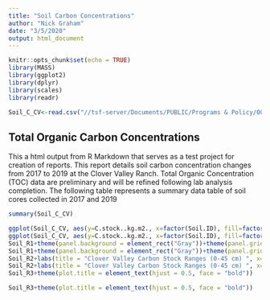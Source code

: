 ```yaml
---
title: "Soil Carbon Concentrations"
author: "Nick Graham"
date: "3/5/2020"
output: html_document
---
```


```r
knitr::opts_chunk$set(echo = TRUE)
library(MASS)
library(ggplot2)
library(dplyr)
library(scales)
library(readr)

Soil_C_CV<-read.csv("//tsf-server/Documents/PUBLIC/Programs & Policy/00 Ecosystem Resiliency/Meadows/PROJECTS/Clover Valley/Data/Data_Analysis_R/Soil Carbon/Soil_C_CV.csv")
```

## Total Organic Carbon Concentrations

This a html output from R Markdown that serves as a test project for creation of reports. This report details soil carbon concentration changes from 2017 to 2019 at the Clover Valley Ranch. Total Organic Concentration (TOC) data are preliminary and will be refined following lab analysis completion. The following table represents a summary data table of soil cores collected in 2017 and 2019

```r
 
summary(Soil_C_CV)

```

```r
ggplot(Soil_C_CV, aes(y=C.stock..kg.m2., x=factor(Soil.ID), fill=factor(Soil.ID), col=factor(Year)))+geom_boxplot()+scale_color_manual(values = c("Black","White"))
ggplot(Soil_C_CV, aes(y=C.stock..kg.m2., x=factor(Soil.ID), fill=factor(Soil.ID), col=factor(Year)))+geom_boxplot()+scale_color_manual(values = c("Black","White"))->Soil_R1
Soil_R1+theme(panel.background = element_rect("Gray"))+theme(panel.grid = element_line("lightgray"))
Soil_R1+theme(panel.background = element_rect("Gray"))+theme(panel.grid = element_line("lightgray"))->Soil_R2
Soil_R2+labs(title = "Clover Valley Carbon Stock Ranges (0-45 cm) ", x= "Site ID", y="Total Organic Carbon (kg/m2)", col="Year", fill="Site ID")
Soil_R2+labs(title = "Clover Valley Carbon Stock Ranges (0-45 cm) ", x= "Site ID", y="Total Organic Carbon (kg/m2)", col="Year", fill="Site ID")->Soil_R3
Soil_R3+theme(plot.title = element_text(hjust = 0.5, face = "bold"))

```


```r
Soil_R3+theme(plot.title = element_text(hjust = 0.5, face = "bold"))
```

